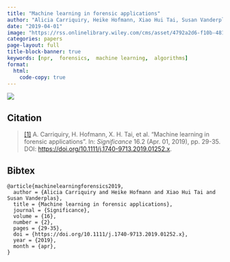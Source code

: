 ```yaml
---
title: "Machine learning in forensic applications"
author: "Alicia Carriquiry, Heike Hofmann, Xiao Hui Tai, Susan Vanderplas"
date: "2019-04-01"
image: "https://rss.onlinelibrary.wiley.com/cms/asset/4792a2d6-f10b-481e-aeff-075d0ccdd90e/sign1252-fig-0001-m.png"
categories: papers
page-layout: full
title-block-banner: true
keywords: [npr,  forensics,  machine learning,  algorithms]
format:
  html:
    code-copy: true
---
```

 
![](https://rss.onlinelibrary.wiley.com/cms/asset/4792a2d6-f10b-481e-aeff-075d0ccdd90e/sign1252-fig-0001-m.png){.preview-image}
 
## Citation
> <a name=bib-machinelearningforensics2019></a>[[1]](#cite-machinelearningforensics2019) A. Carriquiry, H. Hofmann, X. H. Tai, et al. “Machine learning in forensic applications”. In: _Significance_ 16.2 (Apr. 01, 2019), pp. 29-35. DOI: [https://doi.org/10.1111/j.1740-9713.2019.01252.x](https://doi.org/https%3A%2F%2Fdoi.org%2F10.1111%2Fj.1740-9713.2019.01252.x).

::: {.callout-note collapse='true'}
## Bibtex
```
@article{machinelearningforensics2019,
  author = {Alicia Carriquiry and Heike Hofmann and Xiao Hui Tai and Susan Vanderplas},
  title = {Machine learning in forensic applications},
  journal = {Significance},
  volume = {16},
  number = {2},
  pages = {29-35},
  doi = {https://doi.org/10.1111/j.1740-9713.2019.01252.x},
  year = {2019},
  month = {apr},
}
```
:::



